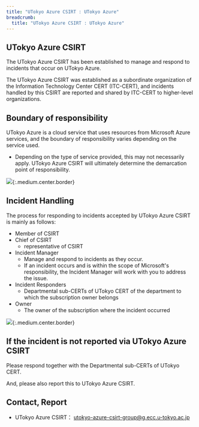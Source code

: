 ```yaml
---
title: "UTokyo Azure CSIRT : UTokyo Azure"
breadcrumb:
  title: "UTokyo Azure CSIRT : UTokyo Azure"
---
```


## UTokyo Azure CSIRT

The UTokyo Azure CSIRT has been established to manage and respond to incidents that occur on UTokyo Azure.

The UTokyo Azure CSIRT was established as a subordinate organization of the Information Technology Center CERT (ITC-CERT), and incidents handled by this CSIRT are reported and shared by ITC-CERT to higher-level organizations.

## Boundary of responsibility

UTokyo Azure is a cloud service that uses resources from Microsoft Azure services, and the boundary of responsibility varies depending on the service used.
- Depending on the type of service provided, this may not necessarily apply. UTokyo Azure CSIRT will ultimately determine the demarcation point of responsibility.

![](img/01_csirt1e.png){:.medium.center.border}

## Incident Handling

The process for responding to incidents accepted by UTokyo Azure CSIRT is mainly as follows:

- Member of CSIRT
- Chief of CSIRT
  - representative of CSIRT
- Incident Manager
  - Manage and respond to incidents as they occur.
  - If an incident occurs and is within the scope of Microsoft's responsibility, the Incident Manager will work with you to address the issue.
- Incident Responders
  - Departmental sub-CERTs of UTokyo CERT of the department to which the subscription owner belongs
- Owner
  - The owner of the subscription where the incident occurred

![](img/02_csirt2e.png){:.medium.center.border}

## If the incident is not reported via UTokyo Azure CSIRT

Please respond together with the Departmental sub-CERTs of UTokyo CERT.

And, please also report this to UTokyo Azure CSIRT.

## Contact, Report

- UTokyo Azure CSIRT： utokyo-azure-csirt-group@g.ecc.u-tokyo.ac.jp
